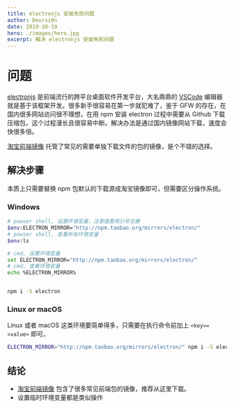 ```yaml
---
title: electronjs 安装失败问题
author: Devrsi0n
date: 2019-10-19
hero: ./images/hero.jpg
excerpt: 解决 electronjs 安装失败问题
---
```


# 问题

[electronjs](https://electronjs.org/) 是前端流行的跨平台桌面软件开发平台，大名鼎鼎的 [VSCode](https://code.visualstudio.com/) 编辑器就是基于该框架开发。很多新手很容易在第一步就犯难了，鉴于 GFW 的存在，在国内很多网站访问很不理想，在用 npm 安装 electron 过程中需要从 Github 下载压缩包，这个过程漫长且很容易中断。解决办法是通过国内镜像网站下载，速度会快很多倍。

[淘宝前端镜像](https://npm.taobao.org/mirrors) 托管了常见的需要单独下载文件的包的镜像，是个不错的选择。


## 解决步骤

本质上只需要替换 npm 包默认的下载源成淘宝镜像即可，但需要区分操作系统。

### Windows

```bash
# powser shell, 设置环境变量，注意值要用引号包裹
$env:ELECTRON_MIRROR="http://npm.taobao.org/mirrors/electron/"
# powser shell, 查看所有环境变量
$env:ls

# cmd, 设置环境变量
set ELECTRON_MIRROR="http://npm.taobao.org/mirrors/electron/"
# cmd, 查看环境变量
echo %ELECTRON_MIRROR%


npm i -S electron
```

### Linux or macOS

Linux 或者 macOS 这类环境要简单得多，只需要在执行命令前加上 `<key>=<value>` 即可。

```bash
ELECTRON_MIRROR="http://npm.taobao.org/mirrors/electron/" npm i -S electron
```


## 结论

- [淘宝前端镜像](https://npm.taobao.org/mirrors) 包含了很多常见前端包的镜像，推荐从这里下载。
- 设置临时环境变量都是类似操作
